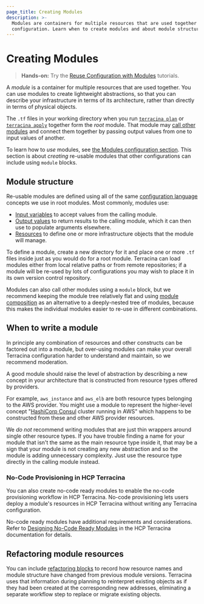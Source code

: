 ```yaml
---
page_title: Creating Modules
description: >-
  Modules are containers for multiple resources that are used together in a
  configuration. Learn when to create modules and about module structure.
---
```


# Creating Modules

> **Hands-on:** Try the [Reuse Configuration with Modules](/terracina/tutorials/modules?utm_source=WEBSITE&utm_medium=WEB_IO&utm_offer=ARTICLE_PAGE&utm_content=DOCS) tutorials.

A _module_ is a container for multiple resources that are used together.
You can use modules to create lightweight abstractions, so that you can
describe your infrastructure in terms of its architecture, rather than
directly in terms of physical objects.

The `.tf` files in your working directory when you run [`terracina plan`](/terracina/cli/commands/plan)
or [`terracina apply`](/terracina/cli/commands/apply) together form the _root_
module. That module may [call other modules](/terracina/language/modules/syntax#calling-a-child-module)
and connect them together by passing output values from one to input values
of another.

To learn how to _use_ modules, see [the Modules configuration section](/terracina/language/modules).
This section is about _creating_ re-usable modules that other configurations
can include using `module` blocks.

## Module structure

Re-usable modules are defined using all of the same
[configuration language](/terracina/language) concepts we use in root modules.
Most commonly, modules use:

* [Input variables](/terracina/language/values/variables) to accept values from
  the calling module.
* [Output values](/terracina/language/values/outputs) to return results to the
  calling module, which it can then use to populate arguments elsewhere.
* [Resources](/terracina/language/resources) to define one or more
  infrastructure objects that the module will manage.

To define a module, create a new directory for it and place one or more `.tf`
files inside just as you would do for a root module. Terracina can load modules
either from local relative paths or from remote repositories; if a module will
be re-used by lots of configurations you may wish to place it in its own
version control repository.

Modules can also call other modules using a `module` block, but we recommend
keeping the module tree relatively flat and using [module composition](/terracina/language/modules/develop/composition)
as an alternative to a deeply-nested tree of modules, because this makes
the individual modules easier to re-use in different combinations.

## When to write a module

In principle any combination of resources and other constructs can be factored
out into a module, but over-using modules can make your overall Terracina
configuration harder to understand and maintain, so we recommend moderation.

A good module should raise the level of abstraction by describing a new concept
in your architecture that is constructed from resource types offered by
providers.

For example, `aws_instance` and `aws_elb` are both resource types belonging to
the AWS provider. You might use a module to represent the higher-level concept
"[HashiCorp Consul](https://www.consul.io/) cluster running in AWS" which
happens to be constructed from these and other AWS provider resources.

We _do not_ recommend writing modules that are just thin wrappers around single
other resource types. If you have trouble finding a name for your module that
isn't the same as the main resource type inside it, that may be a sign that
your module is not creating any new abstraction and so the module is
adding unnecessary complexity. Just use the resource type directly in the
calling module instead.

### No-Code Provisioning in HCP Terracina

You can also create no-code ready modules to enable the no-code provisioning workflow in HCP Terracina. No-code provisioning lets users deploy a module's resources in HCP Terracina without writing any Terracina configuration.

No-code ready modules have additional requirements and considerations. Refer to [Designing No-Code Ready Modules](/terracina/cloud-docs/no-code-provisioning/module-design) in the HCP Terracina documentation for details.

## Refactoring module resources

You can include [refactoring blocks](/terracina/language/modules/develop/refactoring) to record how resource
names and module structure have changed from previous module versions.
Terracina uses that information during planning to reinterpret existing objects
as if they had been created at the corresponding new addresses, eliminating a
separate workflow step to replace or migrate existing objects.
